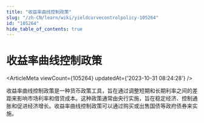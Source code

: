 ```yaml
---
title: "收益率曲线控制政策"
slug: "/zh-CN/learn/wiki/yieldcurvecontrolpolicy-105264"
id: "105264"
hide_table_of_contents: true
---
```



<Breadcrumbs current="收益率曲线控制政策" />

# 收益率曲线控制政策

<ArticleMeta viewCount={105264} updatedAt={'2023-10-31 08:24:28'} />
<div className='border-solid border-b border-t-0 my-4 border-[var(--ifm-color-gray-300)]' />

收益率曲线控制政策是一种货币政策工具，旨在通过调整短期和长期利率之间的差距来影响市场利率和借贷成本。这种政策通常由央行实施，旨在稳定经济、控制通胀和促进经济增长。收益率曲线控制政策可以通过购买或出售国债等政府债券来实施。

